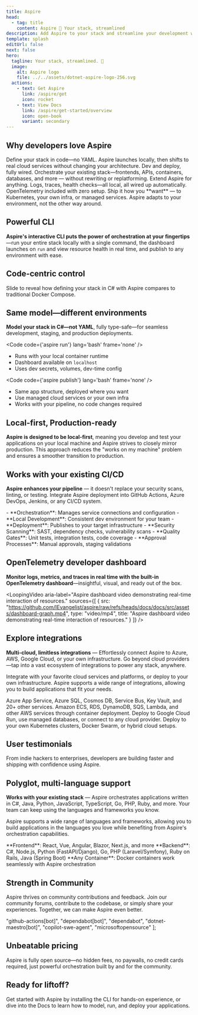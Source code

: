 ```yaml
---
title: Aspire
head:
  - tag: title
    content: Aspire 💫 Your stack, streamlined
description: Add Aspire to your stack and streamline your development workflow with code-first control, modularity, and observability.
template: splash
editUrl: false
next: false
hero:
  tagline: Your stack, streamlined. 💫
  image:
    alt: Aspire logo
    file: ../../assets/dotnet-aspire-logo-256.svg
  actions:
    - text: Get Aspire
      link: /aspire/get
      icon: rocket
    - text: View Docs
      link: /aspire/get-started/overview
      icon: open-book
      variant: secondary
---
```



## Why developers love Aspire

<CardGrid stagger>
  <Card title="Code-centric Control" icon="laptop">
    Define your stack in code—no YAML. Aspire launches locally, then shifts to real cloud services without changing your architecture. Dev and deploy, fully wired.
  </Card>
  <Card title="Modular and Extensible" icon="puzzle">
    Orchestrate your existing stack—frontends, APIs, containers, databases, and more — without rewriting or replatforming. Extend Aspire for anything.
  </Card>
  <Card title="Observability from the Start" icon="magnifier">
    Logs, traces, health checks—all local, all wired up automatically. OpenTelemetry included with zero setup.
  </Card>
  <Card title="Flexible Deployments" icon="rocket">
    Ship it how you **want** — to Kubernetes, your own infra, or managed services. Aspire adapts to your environment, not the other way around.
  </Card>
</CardGrid>

## Powerful CLI

**Aspire's interactive CLI puts the power of orchestration at your fingertips**—run your entire stack locally with a single command, the dashboard launches on `run` and view resource health in real time, and publish to any environment with ease.


<AsciinemaPlayer src="/aspire/casts/aspire-new-run.cast" />

## Code-centric control

Slide to reveal how defining your stack in C# with Aspire compares to traditional Docker Compose.


<ThreeTierAspire />

## Same model—different environments

**Model your stack in C#—not YAML**, fully type-safe—for seamless development, staging, and production deployments.

<CardGrid>
  <Card title="Local Development" icon="laptop">

  <Code code={'aspire run'} lang='bash' frame='none' />

  - Runs with your local container runtime
  - Dashboard available on `localhost`
  - Uses dev secrets, volumes, dev-time config
  
  <LinkCard href="/aspire/get-started/installation"
            title='Aspire CLI — run'
            description='Run your entire stack locally—instantly orchestrated for development.' />

  </Card>

  <Card title="Production Deployment" icon="rocket">

  <Code code={'aspire publish'} lang='bash' frame='none' />

  - Same app structure, deployed where you want
  - Use managed cloud services or your own infra
  - Works with your pipeline, no code changes required

  <LinkCard href="/aspire/get-started/installation"
            title='Aspire CLI — deploy'
            description='Model your app once—deploy anywhere, from cloud to on-prem.' />

  </Card>
</CardGrid>

## Local-first, Production-ready

**Aspire is designed to be local-first**, meaning you develop and test your applications on your local machine and Aspire strives to closely mirror production. This approach reduces the "works on my machine" problem and ensures a smoother transition to production.


<LocalVsProdEnvironments />

## Works with your existing CI/CD

**Aspire enhances your pipeline** — it doesn't replace your security scans, linting, or testing. Integrate Aspire deployment into GitHub Actions, Azure DevOps, Jenkins, or any CI/CD system.

<CardGrid>
  <Card title="What Aspire Adds" icon="approve-check">
    - **Orchestration**: Manages service connections and configuration
    - **Local Development**: Consistent dev environment for your team
    - **Deployment**: Publishes to your target infrastructure
  </Card>
  <Card title="What You Keep" icon="seti:lock">
    - **Security Scanning**: SAST, dependency checks, vulnerability scans
    - **Quality Gates**: Unit tests, integration tests, code coverage
    - **Approval Processes**: Manual approvals, staging validations
  </Card>
</CardGrid>

## OpenTelemetry developer dashboard

**Monitor logs, metrics, and traces in real time with the built-in OpenTelemetry dashboard**—insightful, visual, and ready out of the box.

<LoopingVideo
  aria-label="Aspire dashboard video demonstrating real-time interaction of resources."
  sources={[
  { 
    src: "https://github.com/IEvangelist/aspire/raw/refs/heads/docs/docs/src/assets/dashboard-graph.mp4",
    type: "video/mp4",
    title: "Aspire dashboard video demonstrating real-time interaction of resources."
  }
]} />

## Explore integrations


**Multi-cloud, limitless integrations** — Effortlessly connect Aspire to Azure, AWS, Google Cloud, or your own infrastructure. Go beyond cloud providers—tap into a vast ecosystem of integrations to power any stack, anywhere.

<IntegrationGrid />

Integrate with your favorite cloud services and platforms, or deploy to your own infrastructure. Aspire supports a wide range of integrations, allowing you to build applications that fit your needs.

<CardGrid>
  <Card title="Azure Integration" icon="external">
    Azure App Service, Azure SQL, Cosmos DB, Service Bus, Key Vault, and 20+ other services.
  </Card>
  <Card title="AWS Integration" icon="external">
    Amazon ECS, RDS, DynamoDB, SQS, Lambda, and other AWS services through container deployment.
  </Card>
  <Card title="Google Cloud & Others" icon="external">
    Deploy to Google Cloud Run, use managed databases, or connect to any cloud provider.
  </Card>
  <Card title="On-Premises & Hybrid" icon="setting">
    Deploy to your own Kubernetes clusters, Docker Swarm, or hybrid cloud setups.
  </Card>
</CardGrid>

## User testimonials


From indie hackers to enterprises, developers are building faster and shipping with confidence using Aspire.

<TestimonialCarousel />

## Polyglot, multi-language support

**Works with your existing stack** — Aspire orchestrates applications written in C#, Java, Python, JavaScript, TypeScript, Go, PHP, Ruby, and more. Your team can keep using the languages and frameworks you know.


<LanguagesSupported />

Aspire supports a wide range of languages and frameworks, allowing you to build applications in the languages you love while benefiting from Aspire's orchestration capabilities.

<Card title="Language Flexibility" icon="seti:json">
  **Frontend**: React, Vue, Angular, Blazor, Next.js, and more  
  **Backend**: C#, Node.js, Python (FastAPI/Django), Go, PHP (Laravel/Symfony), Ruby on Rails, Java (Spring Boot)  
  **Any Container**: Docker containers work seamlessly with Aspire orchestration
</Card>

## Strength in Community

Aspire thrives on community contributions and feedback. Join our community forums, contribute to the codebase, or simply share your experiences. Together, we can make Aspire even better.


  "github-actions[bot]",
  "dependabot[bot]",
  "dependabot",
  "dotnet-maestro[bot]",
  "copilot-swe-agent",
  "microsoftopensource"
];


<ContributorList githubRepo="dotnet/aspire" ignore={ignore} />

## Unbeatable pricing

Aspire is fully open source—no hidden fees, no paywalls, no credit cards required, just powerful orchestration built by and for the community.


<PricingCardGrid />

## Ready for liftoff?

Get started with Aspire by installing the CLI for hands-on experience, or dive into the Docs to learn how to model, run, and deploy your applications.

<CardGrid>
  <LinkCard
    icon="rocket"
    href="/aspire/get-started/installation"
    title="Get Aspire"
    description="Install Aspire and streamline your workflow."
  />
  <LinkCard
    icon="open-book"
    variant="secondary"
    href="/aspire/get-started/overview"
    title="View Docs"
    description="Learn how to model, run, and deploy apps with Aspire."
  />
</CardGrid>
